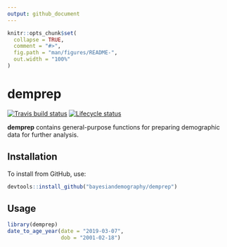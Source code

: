 ```yaml
---
output: github_document
---
```


<!-- README.md is generated from README.Rmd. Please edit that file -->

```r
knitr::opts_chunk$set(
  collapse = TRUE,
  comment = "#>",
  fig.path = "man/figures/README-",
  out.width = "100%"
)
```
# demprep

<!-- badges: start -->
[![Travis build status](https://travis-ci.com/bayesiandemography/demprep.svg?branch=master)](https://travis-ci.com/bayesiandemography/demprep)
[![Lifecycle status](https://img.shields.io/badge/lifecycle-experimental-orange.svg)](https://www.tidyverse.org/lifecycle/#experimental)
<!-- badges: end -->

**demprep** contains general-purpose functions for preparing demographic data for further analysis.


## Installation

To install from GitHub, use:

``` r
devtools::install_github("bayesiandemography/demprep")
```

## Usage

```r
library(demprep)
date_to_age_year(date = "2019-03-07",
                 dob = "2001-02-18")
```



